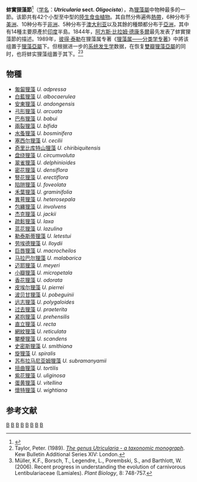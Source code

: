 {{noteTA
|G1=Carnivorous Plant
}}
{{Automatic Taxobox
| image = Utricularia_bifida.jpg
| image_caption = 裂分狸藻
| sectio = Oligocista
| authority = [[A._DC.|A. DC.]]
| subdivision_ranks = [[物種|物種]]
| subdivision = 42種，詳見內文
| type_species = [[兩裂狸藻|兩裂狸藻]] ''Utricularia bifida''
| type_species_authority = [[卡尔·林奈|L.]]
| synonyms = 
*''Askofake''<br/><small>[[Raf.|Raf.]]</small>
*''Nelipus''<br/><small>Raf.</small>
*''Stomoisia''<br/><small>[[约翰·亨德利·伯恩哈特|Barnhart]]</small>
*''Utricularia'' subg. ''Bivalvaria''<br/><small>[[威廉·祖尔皮茨·库尔茨|Kurz]]</small>
*''Utricularia'' sect. ''Stomoisia''<br/><small>(Raf.) [[小宮定志|Komiya]]</small>
*''Vesiculina''<br/><small>Raf.</small>, partly
}}

'''蚌實狸藻節'''<ref>{{cite web | author = 趙怡姍 | work = 國立中山大學生物科學系 | url = http://etd.lib.nsysu.edu.tw/ETD-db/ETD-search/getfile?URN=etd-0128104-235544&filename=etd-0128104-235544.pdf | title = 台灣產狸藻科之分類研究 | accessdate = 2008-04-27 | archive-date = 2016-02-15 | archive-url = https://web.archive.org/web/20160215153509/http://etd.lib.nsysu.edu.tw/ETD-db/ETD-search/getfile?URN=etd-0128104-235544&filename=etd-0128104-235544.pdf | dead-url = no }}</ref>（[[学名|学名]]：'''''Utricularia'' sect. ''Oligocista'''''），為[[狸藻屬|狸藻屬]]中物种最多的一節。该節共有42个小型至中型的[[陆生植物|陸生]][[食虫植物|食虫植物]]。其自然分佈遍佈[[熱帶|熱帶]]，6种分布于[[美洲|美洲]]、10种分布于[[非洲|非洲]]、5种分布于[[澳大利亚|澳大利亚]]以及其餘的種類都分布于[[亞洲|亞洲]]，其中有14種主要原產於[[印度|印度]]半島。1844年，[[阿方斯·比拉姆·德康多爾|阿方斯·比拉姆·德康多爾]]最先发表了蚌實狸藻節的描述。1989年，[[彼得·泰勒_(植物學家)|彼得·泰勒]]在狸藻属专著《[[狸藻属——分类学专著|狸藻属——分类学专著]]》中將该组置于[[狸藻亞屬|狸藻亞屬]]{{small|（''Utricularia''）}}下。但根据进一步的[[系统发生学|系统发生学]]数据，在恢复[[雙瓣狸藻亞屬|雙瓣狸藻亞屬]]{{small|（''Bivalvaria''）}}的同时，也将蚌实狸藻组置于其下。<ref name="Taylor 1989">Taylor, Peter. (1989). ''[[狸藻属——分类学专著|The genus Utricularia - a taxonomic monograph]]''. Kew Bulletin Additional Series XIV: London.</ref><ref name="Muller et al. 2006">Müller, K.F., Borsch, T., Legendre, L., Porembski, S., and Barthlott, W. (2006). Recent progress in understanding the evolution of carnivorous Lentibulariaceae (Lamiales). ''Plant Biology'', 8: 748-757.</ref>

== 物種 ==
* [[匍匐狸藻|匍匐狸藻]] ''U. adpressa''
* [[白藍狸藻|白藍狸藻]] ''U. albocaerulea''
* [[安東狸藻|安東狸藻]] ''U. andongensis''
* [[弓形狸藻|弓形狸藻]] ''U. arcuata''
* [[巴布狸藻|巴布狸藻]] ''U. babui''
* [[兩裂狸藻|兩裂狸藻]] ''U. bifida''
* [[水蚤狸藻|水蚤狸藻]] ''U. bosminifera''
* [[塞西尔狸藻|塞西尔狸藻]] ''U. cecilii''
* [[奇里比库特山狸藻|奇里比库特山狸藻]] ''U. chiribiquitensis''
* [[盘绕狸藻|盘绕狸藻]] ''U. circumvoluta''
* [[翠雀狸藻|翠雀狸藻]] ''U. delphinioides''
* [[密花狸藻|密花狸藻]] ''U. densiflora''
* [[豎花狸藻|豎花狸藻]] ''U. erectiflora''
* [[陷阱狸藻|陷阱狸藻]] ''U. foveolata''
* [[禾葉狸藻|禾葉狸藻]] ''U. graminifolia''
* [[異萼狸藻|異萼狸藻]] ''U. heterosepala''
* [[包纏狸藻|包纏狸藻]] ''U. involvens''
* [[杰克狸藻|杰克狸藻]] ''U. jackii''
* [[疏鬆狸藻|疏鬆狸藻]] ''U. laxa''
* [[蓝花狸藻|蓝花狸藻]] ''U. lazulina''
* [[勒泰斯蒂狸藻|勒泰斯蒂狸藻]] ''U. letestui''
* [[劳埃德狸藻|劳埃德狸藻]] ''U. lloydii''
* [[巨唇狸藻|巨唇狸藻]]  ''U. macrocheilos''
* [[马拉巴尔狸藻|马拉巴尔狸藻]] ''U. malabarica''
* [[迈耶狸藻|迈耶狸藻]] ''U. meyeri''
* [[小瓣狸藻|小瓣狸藻]] ''U. micropetala''
* [[香花狸藻|香花狸藻]] ''U. odorata''
* [[皮埃尔狸藻|皮埃尔狸藻]] ''U. pierrei''
* [[波贝甘狸藻|波贝甘狸藻]] ''U. pobeguinii''
* [[远志狸藻|远志狸藻]] ''U. polygaloides''
* [[过去狸藻|过去狸藻]] ''U. praeterita''
* [[紧抱狸藻|紧抱狸藻]] ''U. prehensilis''
* [[直立狸藻|直立狸藻]] ''U. recta''
* [[網紋狸藻|網紋狸藻]] ''U. reticulata''
* [[攀梗狸藻|攀梗狸藻]] ''U. scandens''
* [[史密斯狸藻|史密斯狸藻]] ''U. smithiana''
* [[旋狸藻|旋狸藻]] ''U. spiralis''
* [[苏布拉马尼亚姆狸藻|苏布拉马尼亚姆狸藻]] ''U. subramanyamii''
* [[扭曲狸藻|扭曲狸藻]] ''U. tortilis''
* [[紫花狸藻|紫花狸藻]] ''U. uliginosa''
* [[蛋黄狸藻|蛋黄狸藻]] ''U. vitellina''
* [[懷特狸藻|懷特狸藻]] ''U. wightiana''

== 参考文献 ==
{{Reflist}}

{{Utricularia}}
{{Taxonbar}}
[[Category:狸藻屬|B]]
[[Category:亚洲食虫植物|B]]
[[Category:非洲食虫植物|B]]
[[Category:澳大利亚食虫植物|B]]
[[Category:南美洲食虫植物|B]]
[[Category:中美洲食虫植物|B]]
[[Category:北美洲食虫植物|B]]
[[Category:蚌实狸藻组|B]]